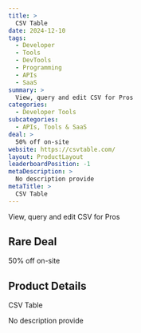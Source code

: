 ```yaml
---
title: >
  CSV Table
date: 2024-12-10
tags:
  - Developer
  - Tools
  - DevTools
  - Programming
  - APIs
  - SaaS
summary: >
  View, query and edit CSV for Pros
categories:
  - Developer Tools
subcategories:
  - APIs, Tools & SaaS
deal: >
  50% off on-site
website: https://csvtable.com/
layout: ProductLayout
leaderboardPosition: -1
metaDescription: >
  No description provide
metaTitle: >
  CSV Table
---
```

View, query and edit CSV for Pros

## Rare Deal

50% off on-site

## Product Details

CSV Table

No description provide
